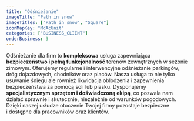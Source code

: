 ```yaml
---
title: "Odśnieżanie"
imageTitle: "Path in snow"
imageTitles: ["Path in snow", "Square"]
iconMapKey: "MdAcUnit"
categories: ["BUSINESS_CLIENT"]
orderBusiness: 3
---
```


Odśnieżanie dla firm to **kompleksowa** usługa zapewniająca **bezpieczeństwo i&nbsp;pełną funkcjonalność** terenów zewnętrznych w&nbsp;sezonie zimowym. Oferujemy regularne i&nbsp;interwencyjne odśnieżanie parkingów, dróg dojazdowych, chodników oraz placów. Nasza usługa to nie tylko usuwanie śniegu ale również likwidacja oblodzenia i&nbsp;zapewnienia bezpieczeństwa za pomocą soli lub piasku. Dysponujemy **specjalistycznym sprzętem i&nbsp;doświadczoną ekipą**, co pozwala nam działać sprawnie i&nbsp;skutecznie, niezależnie od warunków pogodowych. Dzięki naszej usłudze otoczenie Twojej firmy pozostaje bezpieczne i&nbsp;dostępne dla pracowników oraz klientów.
